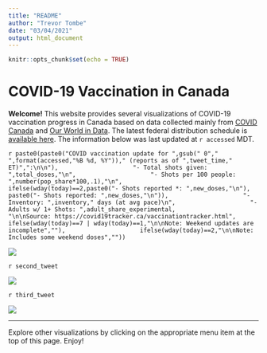 ```yaml
---
title: "README"
author: "Trevor Tombe"
date: "03/04/2021"
output: html_document
---
```


```r
knitr::opts_chunk$set(echo = TRUE)
```


# COVID-19 Vaccination in Canada

**Welcome!** This website provides several visualizations of COVID-19 vaccination progress in Canada based on data collected mainly from [COVID Canada](https://covid19tracker.ca/vaccinationtracker.html) and [Our World in Data](https://ourworldindata.org/covid-vaccinations). The latest federal distribution schedule is [available here](https://www.canada.ca/en/public-health/services/diseases/2019-novel-coronavirus-infection/prevention-risks/covid-19-vaccine-treatment/vaccine-rollout.html). The information below was last updated at `r accessed` MDT.

`r paste0(paste0("COVID vaccination update for ",gsub(" 0"," ",format(accessed,"%B %d, %Y"))," (reports as of ",tweet_time," ET)",":\n\n"),
                    "- Total shots given: ",total_doses,"\n",
                    "- Shots per 100 people: ",number(pop_share*100,.1),"\n",
                    ifelse(wday(today)==2,paste0("- Shots reported *: ",new_doses,"\n"),
                           paste0("- Shots reported: ",new_doses,"\n")),
                    "- Inventory: ",inventory," days (at avg pace)\n",
                    "- Adults w/ 1+ Shots: ",adult_share_experimental,
                    "\n\nSource: https://covid19tracker.ca/vaccinationtracker.html",
                    ifelse(wday(today)==7 | wday(today)==1,"\n\nNote: Weekend updates are incomplete",""),
                    ifelse(wday(today)==2,"\n\nNote: Includes some weekend doses",""))`

![](Plots/plot_main.png)

`r second_tweet`

![](Plots/plot_total.png)

`r third_tweet`

![](Plots/pace_national.png)

---

Explore other visualizations by clicking on the appropriate menu item at the top of this page. Enjoy!
